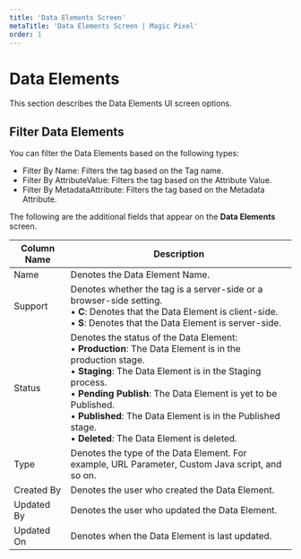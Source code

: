 ---
title: 'Data Elements Screen'
metaTitle: 'Data Elements Screen | Magic Pixel'
order: 1
---

# Data Elements
This section describes the Data Elements UI screen options.

## Filter Data Elements
You can filter the Data Elements based on the following types:
- Filter By Name: Filters the tag based on the Tag name.
- Filter By AttributeValue: Filters the tag based on the Attribute Value.
- Filter By MetadataAttribute: Filters the tag based on the Metadata Attribute.

The following are the additional fields that appear on the **Data Elements** screen.

| Column Name      | Description |
| ----------- | ----------- |
| Name      | Denotes the Data Element Name.   |
| Support   | Denotes whether the tag is a server-side or a browser-side setting. <br /> • **C**: Denotes that the Data Element is client-side. <br /> • **S**: Denotes that the Data Element is server-side. |
| Status | Denotes the status of the Data Element: <br /> • **Production**: The Data Element is in the production stage. <br /> • **Staging**: The Data Element is in the Staging process. <br /> • **Pending Publish**: The Data Element is yet to be Published. <br /> • **Published**: The Data Element is in the Published stage. <br /> • **Deleted**: The Data Element is deleted. |
| Type   | Denotes the type of the Data Element. For example, URL Parameter, Custom Java script, and so on. |
| Created By | Denotes the user who created the Data Element. |
| Updated By | Denotes the user who updated the Data Element. |
| Updated On | Denotes when the Data Element is last updated. |